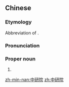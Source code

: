 ==Chinese==
{{zh-forms}}
{{wikipedia|lang=zh}}

===Etymology===
Abbreviation of {{zh-l|[[中央]][[研究]][[院]]}}.

===Pronunciation===
{{zh-pron
|m=Zhōngyányuàn
|cat=pn
}}

===Proper noun===
{{zh-proper noun}}

# {{w|Academia Sinica}}

[[zh-min-nan:中研院]]
[[zh:中研院]]